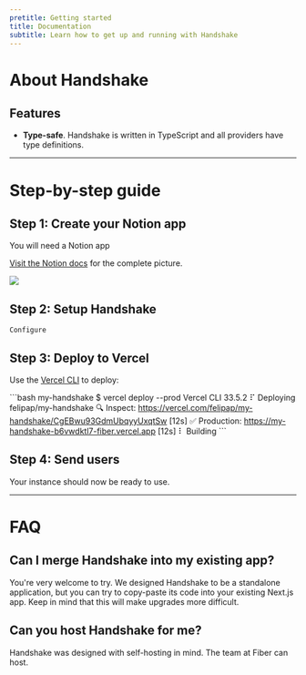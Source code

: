 ```yaml
---
pretitle: Getting started
title: Documentation
subtitle: Learn how to get up and running with Handshake
---
```


# About Handshake

## Features

- **Type-safe**. Handshake is written in TypeScript and all providers have type definitions.

---

# Step-by-step guide

## Step 1: Create your Notion app
You will need a Notion app

[Visit the Notion docs](https://developers.notion.com/docs/authorization#public-integration-auth-flow-set-up) for the complete picture.

![](/images/docs/notion/auth-docs.png)

## Step 2: Setup Handshake
	Configure


## Step 3: Deploy to Vercel

Use the [Vercel CLI](https://vercel.com/docs/cli) to deploy:

\`\`\`bash
my-handshake $ vercel deploy --prod
Vercel CLI 33.5.2
⠏ Deploying felipap/my-handshake
🔍  Inspect: https://vercel.com/felipap/my-handshake/CgEBwu93GdmUbqyyUxqtSw [12s]
✅  Production: https://my-handshake-b6vwdktl7-fiber.vercel.app [12s]
⠇ Building
\`\`\`

## Step 4: Send users

Your instance should now be ready to use.

---

# FAQ

## Can I merge Handshake into my existing app?

You're very welcome to try. We designed Handshake to be a standalone application, but you can try to copy-paste its code into your existing Next.js app. Keep in mind that this will make upgrades more difficult.


## Can you host Handshake for me?

Handshake was designed with self-hosting in mind. The team at Fiber can host.
